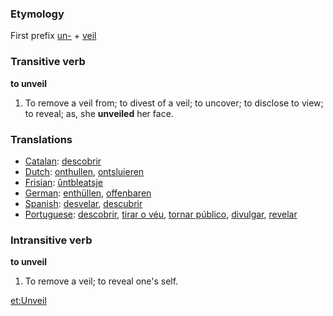 ===Etymology===
First prefix [[un-]] + [[veil]]

===Transitive verb===

'''to unveil'''

#To remove a veil from; to divest of a veil; to uncover; to disclose to view; to reveal; as, she '''unveiled''' her face.

=== Translations ===
*[[Catalan]]: [[descobrir]]
*[[Dutch]]: [[onthullen]], [[ontsluieren]]
*[[Frisian]]: [[ûntbleatsje]]
*[[German]]: [[enthüllen]], [[offenbaren]]
*[[Spanish]]: [[desvelar]], [[descubrir]]
*[[Portuguese]]: [[descobrir]], [[tirar o véu]], [[tornar público]], [[divulgar]], [[revelar]]

===Intransitive verb===

'''to unveil'''

#To remove a veil; to reveal one's self.

[[et:Unveil]]